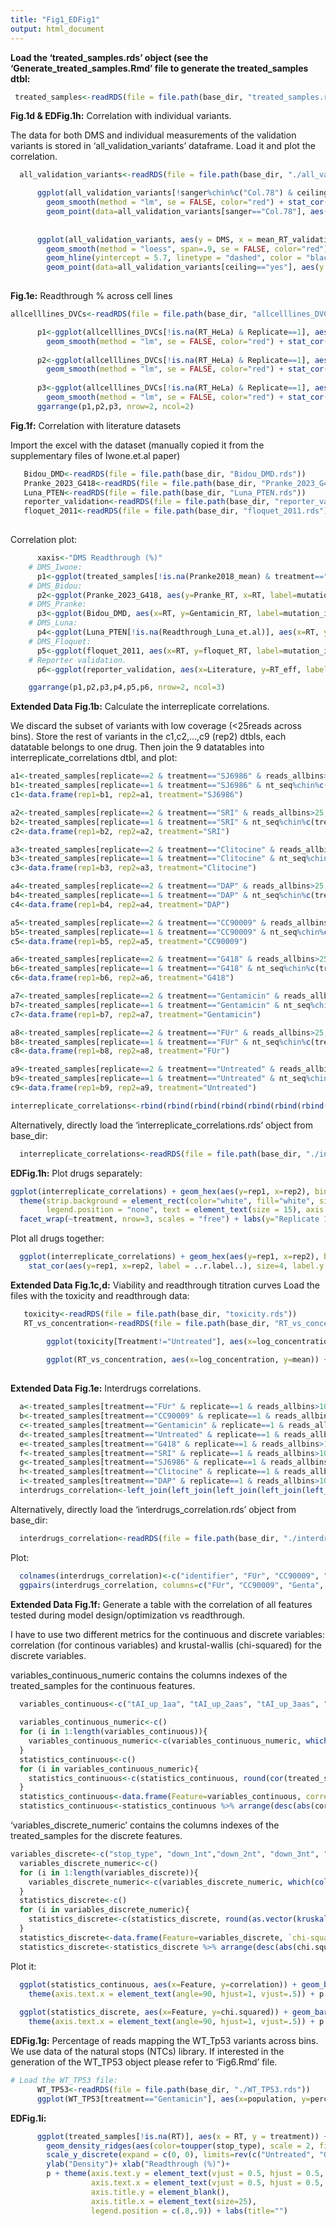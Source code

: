 ---
title: "Fig1_EDFig1"
output: html_document
---


**Load the 'treated_samples.rds' object (see the 'Generate_treated_samples.Rmd' file to generate the treated_samples dtbl:**

``` {r, warning = FALSE} 
 treated_samples<-readRDS(file = file.path(base_dir, "treated_samples.rds"))
```

**Fig.1d & EDFig.1h:** Correlation with individual variants.

The data for both DMS and individual measurements of the validation variants is stored in 'all_validation_variants' dataframe. Load it and plot the correlation.
```{r, warning = FALSE} 
  all_validation_variants<-readRDS(file = file.path(base_dir, "./all_validation_variants.rds"))

      ggplot(all_validation_variants[!sanger%chin%c("Col.78") & ceiling=="no"], aes(y = DMS, x = mean_RT_validation)) + geom_point(color='black', size=5) +
        geom_smooth(method = "lm", se = FALSE, color="red") + stat_cor(aes(label = ..r.label..), method = "pearson", size=10) +  
        geom_point(data=all_validation_variants[sanger=="Col.78"], aes(y = DMS, x = mean_RT_validation), size=5) + xlab("Validation Readthrough (%)") + ylab("DMS Readthrough (%)") + p +            theme(text = element_text(size=25))
        
   
      ggplot(all_validation_variants, aes(y = DMS, x = mean_RT_validation)) + geom_point(color='black', size=5) +
        geom_smooth(method = "loess", span=.9, se = FALSE, color="red") + stat_cor(aes(label = ..r.label..), method = "pearson", size=10) + 
        geom_hline(yintercept = 5.7, linetype = "dashed", color = "black", size=1) +
        geom_point(data=all_validation_variants[ceiling=="yes"], aes(y = DMS, x = mean_RT_validation), size=5, color="#C0C0C0") + xlab("Validation Readthrough (%)") + ylab("DMS Readthrough         (%)") + p + theme(text = element_text(size=25))
     
``` 
**Fig.1e:** Readthrough % across cell lines

``` {r, warning = FALSE}  
allcelllines_DVCs<-readRDS(file = file.path(base_dir, "allcelllines_DVCs.rds"))

      p1<-ggplot(allcelllines_DVCs[!is.na(RT_HeLa) & Replicate==1], aes(y = RT_HEK, x = RT_HeLa, label=sanger)) + geom_point(size=5) + p +
        geom_smooth(method = "lm", se = FALSE, color="red") + stat_cor(aes(label = ..r.label..), method = "pearson", size=8) + theme(text = element_text(size=20))
      
      p2<-ggplot(allcelllines_DVCs[!is.na(RT_HeLa) & Replicate==1], aes(y = RT_HEK, x = RT_MCF7, label=sanger)) + geom_point(size=5) + p +
        geom_smooth(method = "lm", se = FALSE, color="red") + stat_cor(aes(label = ..r.label..), method = "pearson", size=8) + theme(text = element_text(size=20))
      
      p3<-ggplot(allcelllines_DVCs[!is.na(RT_HeLa) & Replicate==1], aes(y = RT_MCF7, x = RT_HeLa, label=sanger)) + geom_point(size=5) + p +
        geom_smooth(method = "lm", se = FALSE, color="red") + stat_cor(aes(label = ..r.label..), method = "pearson", size=8) + theme(text = element_text(size=20))
      ggarrange(p1,p2,p3, nrow=2, ncol=2)
```      
      
**Fig.1f:** Correlation with literature datasets

Import the excel with the dataset (manually copied it from the supplementary files of Iwone.et.al paper)
``` {r, warning = FALSE}  
   Bidou_DMD<-readRDS(file = file.path(base_dir, "Bidou_DMD.rds"))
   Pranke_2023_G418<-readRDS(file = file.path(base_dir, "Pranke_2023_G418.rds"))
   Luna_PTEN<-readRDS(file = file.path(base_dir, "Luna_PTEN.rds"))
   reporter_validation<-readRDS(file = file.path(base_dir, "reporter_validation.rds"))
   floquet_2011<-readRDS(file = file.path(base_dir, "floquet_2011.rds"))
  
``` 
Correlation plot:
``` {r, warning = FALSE}  
 
      xaxis<-"DMS Readthrough (%)"
    # DMS_Iwone:
      p1<-ggplot(treated_samples[!is.na(Pranke2018_mean) & treatment=="Gentamicin" & replicate==2,], aes(x=RT, y=Pranke2018_mean)) + geom_point(color='black', size=5) + geom_smooth(method = "lm", se = FALSE, color="red") + stat_cor(method = "pearson", size=6) + labs(x="", y="Pranke et al. (2018) Readthrough (%)") + labs(title=expression(paste(italic("CFTR"), " / Gentamicin"))) + p + theme(text = element_text(size=20))
    # DMS_Bidou:
      p2<-ggplot(Pranke_2023_G418, aes(y=Pranke_RT, x=RT, label=mutation_identifier_short)) + geom_point(color='black', size=5) + geom_smooth(method = "lm", se = FALSE, color="red") + stat_cor(method = "pearson", size=6) + labs(x="", y="Pranke et al. (2023) Readthrough (%)") + labs(title=expression(paste(italic("CFTR"), " / G418, ELX-02"))) + p + theme(text = element_text(size=20)) 
    # DMS_Pranke:
      p3<-ggplot(Bidou_DMD, aes(x=RT, y=Gentamicin_RT, label=mutation_identifier_short)) + geom_point(color='black', size=5) + geom_smooth(method = "lm", se = FALSE, color="red") + stat_cor(method = "pearson", size=6) + labs(x="", y="Bidou et al. Readthrough (%)") + labs(title=expression(paste(italic("DMD"), " / Gentamicin"))) + p + theme(text = element_text(size=20))
    # DMS_Luna:
      p4<-ggplot(Luna_PTEN[!is.na(Readthrough_Luna_et.al)], aes(x=RT, y=Readthrough_Luna_et.al, label=mutation_identifier_short)) + geom_point(color='black', size=5) + geom_smooth(method = "lm", se = FALSE, color="red") + stat_cor(method = "pearson", size=6) + labs(x=xaxis, y="Luna et al. Readthrough (%)") + labs(title=expression(paste(italic("PTEN"), " / G418"))) + p + theme(text = element_text(size=20))
    # DMS_Floquet:
      p5<-ggplot(floquet_2011, aes(x=RT, y=floquet_RT, label=mutation_identifier_short)) + geom_point(color='black', size=5) + geom_smooth(method = "lm", se = FALSE, color="red") + stat_cor(method = "pearson", size=6) + labs(x=xaxis, y="Floquet et al. Readthrough (%)") + labs(title=expression(paste(italic("TP53"), " / G418"))) + p + theme(text = element_text(size=20))
    # Reporter validation.
      p6<-ggplot(reporter_validation, aes(x=Literature, y=RT_eff, label=genes)) + geom_point(color='black', size=5) + geom_smooth(method = "lm", se = FALSE, color="red") + stat_cor(method = "pearson", size=6) + labs(x=xaxis, y="Green & Loughran et al. Readthrough (%)") + ggtitle("Reporter validation / None") + p + theme(text = element_text(size=20))

    ggarrange(p1,p2,p3,p4,p5,p6, nrow=2, ncol=3)

``` 
      
    
    
**Extended Data Fig.1b:** Calculate the interreplicate correlations.

We discard the subset of variants with low coverage (<25reads across bins). Store the rest of variants in the c1,c2,...,c9 (rep2) dtbls, each datatable belongs to one drug. Then join the 9 datatables into interreplicate_correlations dtbl, and plot:

``` {r, warning = FALSE}  
a1<-treated_samples[replicate==2 & treatment=="SJ6986" & reads_allbins>25, fitness_rep]
b1<-treated_samples[replicate==1 & treatment=="SJ6986" & nt_seq%chin%c(treated_samples[replicate==2 & treatment=="SJ6986" & reads_allbins>25, nt_seq]), fitness_rep]
c1<-data.frame(rep1=b1, rep2=a1, treatment="SJ6986")

a2<-treated_samples[replicate==2 & treatment=="SRI" & reads_allbins>25, fitness_rep]
b2<-treated_samples[replicate==1 & treatment=="SRI" & nt_seq%chin%c(treated_samples[replicate==2 & treatment=="SRI" & reads_allbins>25, nt_seq]), fitness_rep]
c2<-data.frame(rep1=b2, rep2=a2, treatment="SRI")

a3<-treated_samples[replicate==2 & treatment=="Clitocine" & reads_allbins>25, fitness_rep]
b3<-treated_samples[replicate==1 & treatment=="Clitocine" & nt_seq%chin%c(treated_samples[replicate==2 & treatment=="Clitocine" & reads_allbins>25, nt_seq]), fitness_rep]
c3<-data.frame(rep1=b3, rep2=a3, treatment="Clitocine")

a4<-treated_samples[replicate==2 & treatment=="DAP" & reads_allbins>25, fitness_rep]
b4<-treated_samples[replicate==1 & treatment=="DAP" & nt_seq%chin%c(treated_samples[replicate==2 & treatment=="DAP" & reads_allbins>25, nt_seq]), fitness_rep]
c4<-data.frame(rep1=b4, rep2=a4, treatment="DAP")

a5<-treated_samples[replicate==2 & treatment=="CC90009" & reads_allbins>25, fitness_rep]
b5<-treated_samples[replicate==1 & treatment=="CC90009" & nt_seq%chin%c(treated_samples[replicate==2 & treatment=="CC90009" & reads_allbins>25, nt_seq]), fitness_rep]
c5<-data.frame(rep1=b5, rep2=a5, treatment="CC90009")

a6<-treated_samples[replicate==2 & treatment=="G418" & reads_allbins>25, fitness_rep]
b6<-treated_samples[replicate==1 & treatment=="G418" & nt_seq%chin%c(treated_samples[replicate==2 & treatment=="G418" & reads_allbins>25, nt_seq]), fitness_rep]
c6<-data.frame(rep1=b6, rep2=a6, treatment="G418")

a7<-treated_samples[replicate==2 & treatment=="Gentamicin" & reads_allbins>25, fitness_rep]
b7<-treated_samples[replicate==1 & treatment=="Gentamicin" & nt_seq%chin%c(treated_samples[replicate==2 & treatment=="Gentamicin" & reads_allbins>25, nt_seq]), fitness_rep]
c7<-data.frame(rep1=b7, rep2=a7, treatment="Gentamicin")

a8<-treated_samples[replicate==2 & treatment=="FUr" & reads_allbins>25, fitness_rep]
b8<-treated_samples[replicate==1 & treatment=="FUr" & nt_seq%chin%c(treated_samples[replicate==2 & treatment=="FUr" & reads_allbins>25, nt_seq]), fitness_rep]
c8<-data.frame(rep1=b8, rep2=a8, treatment="FUr")

a9<-treated_samples[replicate==2 & treatment=="Untreated" & reads_allbins>25, fitness_rep]
b9<-treated_samples[replicate==1 & treatment=="Untreated" & nt_seq%chin%c(treated_samples[replicate==2 & treatment=="Untreated" & reads_allbins>25, nt_seq]), fitness_rep]
c9<-data.frame(rep1=b9, rep2=a9, treatment="Untreated")

interreplicate_correlations<-rbind(rbind(rbind(rbind(rbind(rbind(rbind(rbind(c1,c2),c3),c4),c5),c6),c7),c8),c9)

```
Alternatively, directly load the 'interreplicate_correlations.rds' object from base_dir:

```{r, warning = FALSE}  
  interreplicate_correlations<-readRDS(file = file.path(base_dir, "./interreplicate_correlations.rds"))

```

**EDFig.1h:** Plot drugs separately:
```{r, warning = FALSE}  
ggplot(interreplicate_correlations) + geom_hex(aes(y=rep1, x=rep2), bins=70) + scale_fill_viridis(limits = c(0, 100), oob = scales::squish, alpha = 0.85) +
  theme(strip.background = element_rect(color="white", fill="white", size=0, linetype="solid"), panel.spacing.y = unit(.5, "lines"),
        legend.position = "none", text = element_text(size = 15), axis.title.x = element_text(size=20), axis.title.y = element_text(size=20), plot.title = element_text(hjust = 0.5), panel.grid.major = element_blank(), panel.grid.minor = element_blank(), panel.background = element_blank(), axis.line = element_line(colour = "black")) +
  facet_wrap(~treatment, nrow=3, scales = "free") + labs(y="Replicate 1", x="Replicate 2") + stat_cor(aes(y=rep1, x=rep2, label = ..r.label..), size=4, label.y.npc=c(1,1)) #title=paste("Clitocine \nr2:", round(mean(R2_1),2), sep="")
``` 

Plot all drugs together:

```{r, warning = FALSE}  
  ggplot(interreplicate_correlations) + geom_hex(aes(y=rep1, x=rep2), bins=70) + scale_fill_viridis(limits = c(0, 100), oob = scales::squish, alpha = 0.85) +
    stat_cor(aes(y=rep1, x=rep2, label = ..r.label..), size=4, label.y.npc=c(1,1)) + p
``` 


**Extended Data Fig.1c,d:** Viability and readthrough titration curves
  Load the files with the toxicity and readthrough data: 
```{r, warning = FALSE} 
   toxicity<-readRDS(file = file.path(base_dir, "toxicity.rds"))
   RT_vs_concentration<-readRDS(file = file.path(base_dir, "RT_vs_concentration.rds"))

        ggplot(toxicity[Treatment!="Untreated"], aes(x=log_concentration, y=mean)) + geom_point(aes(color=Used), size=3) + geom_line(size=.5) + ylim(0,105)+ geom_errorbar(aes(ymin=mean-sd, ymax=mean+sd)) + xlab("log2(Drug concentration)") + ylab("% Cell viability (normalised to untreated cells)") + facet_wrap(~Treatment, scales="free", nrow=3) + p
       
        ggplot(RT_vs_concentration, aes(x=log_concentration, y=mean)) + geom_point(aes(color=Used), size=3) + geom_line(size=.5) + geom_errorbar(aes(ymin=mean-sd, ymax=mean+sd)) + xlab("log2(Drug concentration)") + ylab("Readthrough (%)") + facet_wrap(~Treatment, scales="free", nrow=3) + p
      

``` 

**Extended Data Fig.1e:** Interdrugs correlations.

```{r, warning = FALSE} 
  a<-treated_samples[treatment=="FUr" & replicate==1 & reads_allbins>10, c("identifier", "RT")]
  b<-treated_samples[treatment=="CC90009" & replicate==1 & reads_allbins>10,  c("identifier", "RT")]
  c<-treated_samples[treatment=="Gentamicin" & replicate==1 & reads_allbins>10,  c("identifier", "RT")]
  d<-treated_samples[treatment=="Untreated" & replicate==1 & reads_allbins>10,  c("identifier", "RT")]
  e<-treated_samples[treatment=="G418" & replicate==1 & reads_allbins>10,  c("identifier", "RT")]
  f<-treated_samples[treatment=="SRI" & replicate==1 & reads_allbins>10,  c("identifier", "RT")]
  g<-treated_samples[treatment=="SJ6986" & replicate==1 & reads_allbins>10,  c("identifier", "RT")]
  h<-treated_samples[treatment=="Clitocine" & replicate==1 & reads_allbins>10,  c("identifier", "RT")]
  i<-treated_samples[treatment=="DAP" & replicate==1 & reads_allbins>10,  c("identifier", "RT")]
  interdrugs_correlation<-left_join(left_join(left_join(left_join(left_join(left_join(left_join(left_join(a,b, by="identifier"),c, by="identifier"),d, by="identifier"),e, by="identifier"),f, by="identifier"),g, by="identifier"),h, by="identifier"),i, by="identifier")
```
Alternatively, directly load the 'interdrugs_correlation.rds' object from base_dir:
```{r, warning = FALSE} 
  interdrugs_correlation<-readRDS(file = file.path(base_dir, "./interdrugs_correlation.rds"))
```

Plot:
```{r, warning = FALSE} 
  colnames(interdrugs_correlation)<-c("identifier", "FUr", "CC90009", "Genta", "Untreated", "G418","SRI", "SJ6986", "Clitocine", "DAP")
  ggpairs(interdrugs_correlation, columns=c("FUr", "CC90009", "Genta", "Untreated", "G418","SRI", "SJ6986", "Clitocine", "DAP"),na.rm=T, lower = list(continuous = "smooth"))
```


**Extended Data Fig.1f:** Generate a table with the correlation of all features tested during model design/optimization vs readthrough.

I have to use two different metrics for the continuous and discrete variables: correlation (for continous variables) and krustal-wallis (chi-squared) for the discrete variables.
  
variables_continuous_numeric contains the columns indexes of the treated_samples for the continuous features.
```{r, warning = FALSE} 
  variables_continuous<-c("tAI_up_1aa", "tAI_up_2aas", "tAI_up_3aas", "tAI_up_4aas", "tAI_up_5aas", "tAI_up_10aas", "tAI_up_15aas", "CAI_up_1aa", "CAI_up_2aas", "CAI_up_3aas", "CAI_up_4aas", "CAI_up_5aas", "CAI_up_10aas", "CAI_up_15aas", "GCperc_2aas",  "GCperc_3aas", "GCperc_4aas", "GCperc_5aas", "GCperc_10aas", "GCperc_15aas", "deltaG_OA", "deltaG_mFold")
  
  variables_continuous_numeric<-c()
  for (i in 1:length(variables_continuous)){
    variables_continuous_numeric<-c(variables_continuous_numeric, which(colnames(treated_samples)==variables_continuous[i]))
  } 
  statistics_continuous<-c()
  for (i in variables_continuous_numeric){
    statistics_continuous<-c(statistics_continuous, round(cor(treated_samples[replicate==1, RT],as.data.frame(treated_samples[replicate==1])[,i], use = "complete.obs"),3))
  }
  statistics_continuous<-data.frame(Feature=variables_continuous, correlation=statistics_continuous) 
  statistics_continuous<-statistics_continuous %>% arrange(desc(abs(correlation)))
```
 
'variables_discrete_numeric' contains the columns indexes of the treated_samples for the discrete features.
  
``` {r, warning = FALSE}  
variables_discrete<-c("stop_type", "down_1nt","down_2nt", "down_3nt", "down_4nt", "down_5nt", "down_6nt","down_7nt", "down_8nt", "down_12nt", "down_123nt", "down_1234nt","up_1nt", "up_2nt", "up_3nt", "up_12nt", "up_123nt", "up_codon_2", "up_codon_4", "up_codon_5", "up_codon_3", "up_aa", "up_aa2", "proline_stretch")
  variables_discrete_numeric<-c()
  for (i in 1:length(variables_discrete)){
    variables_discrete_numeric<-c(variables_discrete_numeric, which(colnames(treated_samples)==variables_discrete[i]))
  }
  statistics_discrete<-c()
  for (i in variables_discrete_numeric){
    statistics_discrete<-c(statistics_discrete, round(as.vector(kruskal.test(treated_samples[!is.na(RT) & replicate==1, RT]~as.data.frame(treated_samples[!is.na(RT) & replicate==1])[,i])$statistic),2))
  }
  statistics_discrete<-data.frame(Feature=variables_discrete, `chi-squared`=statistics_discrete)
  statistics_discrete<-statistics_discrete %>% arrange(desc(abs(chi.squared)))
```
Plot it:  

```{r, warning = FALSE} 
  ggplot(statistics_continuous, aes(x=Feature, y=correlation)) + geom_bar(stat="identity", fill="grey") + scale_x_discrete(limits = statistics_continuous$Feature) + 
    theme(axis.text.x = element_text(angle=90, hjust=1, vjust=.5)) + p
  
  ggplot(statistics_discrete, aes(x=Feature, y=chi.squared)) + geom_bar(stat="identity", fill="grey") + scale_x_discrete(limits = statistics_discrete$Feature) + 
    theme(axis.text.x = element_text(angle=90, hjust=1, vjust=.5)) + p
```

**EDFig.1g:** Percentage of reads mapping the WT_Tp53 variants across bins. 
We use data of the natural stops (NTCs) library. If interested in the generation of the WT_TP53 object please refer to 'Fig6.Rmd' file.
```{r, warning = FALSE} 
# Load the WT_TP53 file:
      WT_TP53<-readRDS(file = file.path(base_dir, "./WT_TP53.rds"))
      ggplot(WT_TP53[treatment=="Gentamicin"], aes(x=population, y=percentage, group=replicate, fill=replicate)) + geom_bar(stat="identity", position="dodge") + scale_fill_manual(values = c("#C0C0C0", "#404040")) + ylab("# reads mapping the non-stop variant") + p
```

**EDFig.1i:**
```{r, warning = FALSE} 
      ggplot(treated_samples[!is.na(RT)], aes(x = RT, y = treatment)) +
        geom_density_ridges(aes(color=toupper(stop_type), scale = 2, fill=toupper(stop_type))) + stops_colors + stops_fills +
        scale_y_discrete(expand = c(0, 0), limits=rev(c("Untreated", "Gentamicin", "FUr", "CC90009", "G418", "DAP", "SRI", "SJ6986", "Clitocine")))+
        ylab("Density")+ xlab("Readthrough (%)")+ 
        p + theme(axis.text.y = element_text(vjust = 0.5, hjust = 0.5, angle = 0, size=20),
                  axis.text.x = element_text(vjust = 0.5, hjust = 0.5, angle = 0, size=20),
                  axis.title.y = element_blank(),
                  axis.title.x = element_text(size=25),
                  legend.position = c(.8,.9)) + labs(title="") 
```
